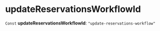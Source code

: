 
# updateReservationsWorkflowId

 `Const` **updateReservationsWorkflowId**: `"update-reservations-workflow"`
